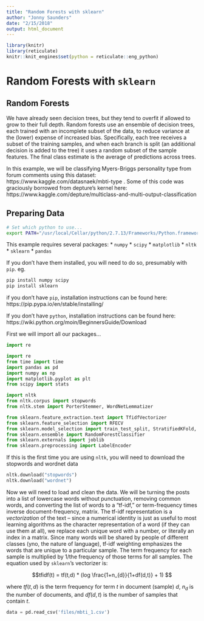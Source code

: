 ```yaml
---
title: "Random Forests with sklearn"
author: "Jonny Saunders"
date: "2/15/2018"
output: html_document
---
```


```r
library(knitr)
library(reticulate)
knitr::knit_engines$set(python = reticulate::eng_python)
```


# Random Forests with `sklearn`

## Random Forests

We have already seen decision trees, but they tend to overfit if allowed to grow to their full depth. Random forests use an ensemble of decision trees, each trained with an incomplete subset of the data, to reduce variance at the (lower) expense of increased bias. Specifically, each tree receives a subset of the training samples, and when each branch is split (an additional decision is added to the tree) it uses a random subset of the sample features. The final class estimate is the average of predictions across trees.

In this example, we will be classifying Myers-Briggs personality type from forum comments using this dataset: https://www.kaggle.com/datasnaek/mbti-type . Some of this code was graciously borrowed from depture's kernel here: https://www.kaggle.com/depture/multiclass-and-multi-output-classification

## Preparing Data

```bash
# Set which python to use...
export PATH="/usr/local/Cellar/python/2.7.13/Frameworks/Python.framework/Versions/2.7/bin:$PATH"
```


This example requires several packages:
* `numpy`
* `scipy`
* `matplotlib`
* `nltk`
* `sklearn`
* `pandas`

If you don't have them installed, you will need to do so, presumably with `pip`. eg.

```bash
pip install numpy scipy
pip install sklearn
```

if you don't have `pip`, installation instructions can be found here: https://pip.pypa.io/en/stable/installing/

If you don't have `python`, installation instructions can be found here: https://wiki.python.org/moin/BeginnersGuide/Download

First we will import all our packages...
```python

import re
```


```python
import re
from time import time
import pandas as pd
import numpy as np
import matplotlib.pyplot as plt
from scipy import stats

import nltk
from nltk.corpus import stopwords
from nltk.stem import PorterStemmer, WordNetLemmatizer

from sklearn.feature_extraction.text import TfidfVectorizer
from sklearn.feature_selection import RFECV
from sklearn.model_selection import train_test_split, StratifiedKFold, permutation_test_score, RandomizedSearchCV, GridSearchCV
from sklearn.ensemble import RandomForestClassifier
from sklearn.externals import joblib
from sklearn.preprocessing import LabelEncoder
```


If this is the first time you are using `nltk`, you will need to download the stopwords and wordnet data
```python
nltk.download("stopwords")
nltk.download("wordnet")
```

Now we will need to load and clean the data. We will be turning the posts into a list of lowercase words without punctuation, removing common words, and converting the list of words to a "tf-idf," or term-frequency times inverse document-frequency, matrix. The tf-idf representation is a *vectorization* of the text -- since a numerical identity is just as useful to most learning algorithms as the character representation of a word (if they can use them at all), we replace each unique word with a number, or literally an index in a matrix. Since many words will be shared by people of different classes (yno, the nature of language), tf-idf weighting emphasizes the words that are unique to a particular sample. The term frequency for each sample is multiplied by 1/the frequency of those terms for all samples. The equation used by `sklearn`'s vectorizer is:

$$tfidf(t) = tf(t,d) * (log \frac{1+n_{d}}{1+df(d,t)} + 1) $$

where $tf(t,d)$ is the term frequency for term $t$ in document (sample) $d$, $n_{d}$ is the number of documents, and $df(d,t)$ is the number of samples that contain $t$.

```python
data = pd.read_csv('files/mbti_1.csv')
```




